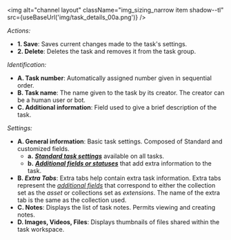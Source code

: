 
<div className="alert alert--secondary">

<div className="container">
<div className="row">
<div className="col col--6">

<img alt="channel layout" className="img_sizing_narrow item shadow--tl" src={useBaseUrl('img/task_details_00a.png')} />
<br/>

</div>
<div className="col col--6">

_Actions:_
- **<span className="badge badge--primary">1.</span> Save**: Saves current changes made to the task's settings.
- **<span className="badge badge--primary">2.</span> Delete**: Deletes the task and removes it from the task group.

_Identification:_
- **<span className="badge badge--success">A.</span> Task number**: Automatically assigned number given in sequential order.
- **<span className="badge badge--success">B.</span> Task name**: The name given to the task by its creator. The creator can be a human user or bot.
- **<span className="badge badge--success">C.</span> Additional information**: Field used to give a brief description of the task.

_Settings:_
- **<span className="badge badge--danger">A.</span> General information**: Basic task settings. Composed of Standard and customized fields.
  - **<span className="badge badge--warning">a.</span>** [_**Standard task settings**_](/docs/documentation/client/tasks/task_details/standard-task-details) available on all tasks.
  - **<span className="badge badge--warning">b.</span>** [_**Additional fields or statuses**_](/docs/documentation/admin/workflows/settings_panels/workflow_create_edit#additional-fields) that add extra information to the task.
- **<span className="badge badge--danger">B.</span> _Extra Tabs_**: Extra tabs help contain extra task information. Extra tabs represent the [_additional fields_](/docs/documentation/admin/workflows/settings_panels/workflow_create_edit#additional-fields) that correspond to either the collection set as the _asset_ or collections set as _extensions_. The name of the extra tab is the same as the collection used.
- **<span className="badge badge--danger">C.</span> Notes**: Displays the list of task notes. Permits viewing and creating notes.
- **<span className="badge badge--danger">D.</span> Images, Videos, Files**: Displays thumbnails of files shared within the task workspace.


</div>
</div>
</div>

</div>
<br/>

